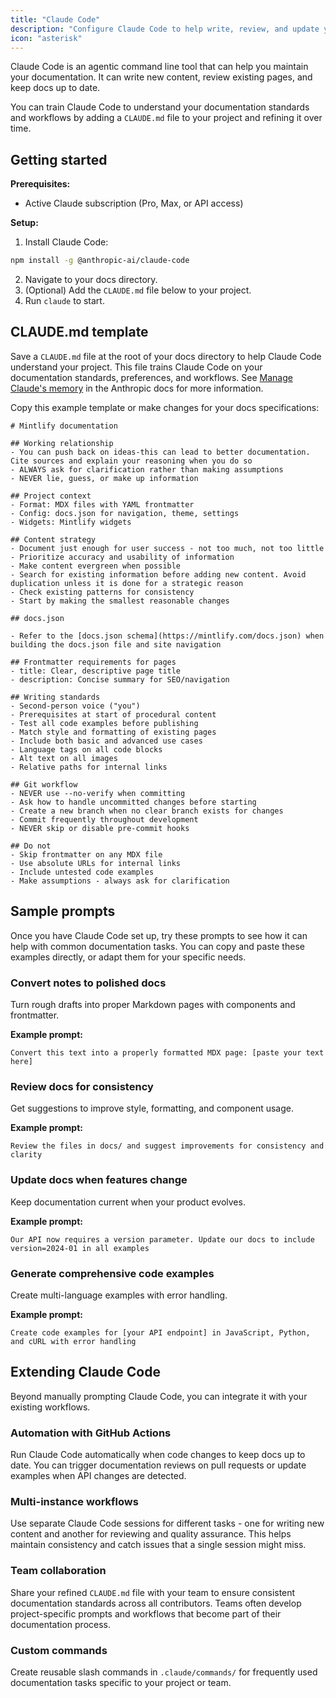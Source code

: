 ```yaml
---
title: "Claude Code"
description: "Configure Claude Code to help write, review, and update your docs"
icon: "asterisk"
---
```


Claude Code is an agentic command line tool that can help you maintain your documentation. It can write new content, review existing pages, and keep docs up to date.

You can train Claude Code to understand your documentation standards and workflows by adding a `CLAUDE.md` file to your project and refining it over time.

## Getting started

**Prerequisites:**
- Active Claude subscription (Pro, Max, or API access)

**Setup:**
1. Install Claude Code:
  ```bash
  npm install -g @anthropic-ai/claude-code
  ```
2. Navigate to your docs directory.
3. (Optional) Add the `CLAUDE.md` file below to your project.
4. Run `claude` to start.

## CLAUDE.md template

Save a `CLAUDE.md` file at the root of your docs directory to help Claude Code understand your project. This file trains Claude Code on your documentation standards, preferences, and workflows. See [Manage Claude's memory](https://docs.anthropic.com/en/docs/claude-code/memory) in the Anthropic docs for more information.

Copy this example template or make changes for your docs specifications:

```mdx
# Mintlify documentation

## Working relationship
- You can push back on ideas-this can lead to better documentation. Cite sources and explain your reasoning when you do so
- ALWAYS ask for clarification rather than making assumptions
- NEVER lie, guess, or make up information

## Project context
- Format: MDX files with YAML frontmatter
- Config: docs.json for navigation, theme, settings
- Widgets: Mintlify widgets

## Content strategy
- Document just enough for user success - not too much, not too little
- Prioritize accuracy and usability of information
- Make content evergreen when possible
- Search for existing information before adding new content. Avoid duplication unless it is done for a strategic reason
- Check existing patterns for consistency
- Start by making the smallest reasonable changes

## docs.json

- Refer to the [docs.json schema](https://mintlify.com/docs.json) when building the docs.json file and site navigation

## Frontmatter requirements for pages
- title: Clear, descriptive page title
- description: Concise summary for SEO/navigation

## Writing standards
- Second-person voice ("you")
- Prerequisites at start of procedural content
- Test all code examples before publishing
- Match style and formatting of existing pages
- Include both basic and advanced use cases
- Language tags on all code blocks
- Alt text on all images
- Relative paths for internal links

## Git workflow
- NEVER use --no-verify when committing
- Ask how to handle uncommitted changes before starting
- Create a new branch when no clear branch exists for changes
- Commit frequently throughout development
- NEVER skip or disable pre-commit hooks

## Do not
- Skip frontmatter on any MDX file
- Use absolute URLs for internal links
- Include untested code examples
- Make assumptions - always ask for clarification
```

## Sample prompts

Once you have Claude Code set up, try these prompts to see how it can help with common documentation tasks. You can copy and paste these examples directly, or adapt them for your specific needs.

### Convert notes to polished docs
Turn rough drafts into proper Markdown pages with components and frontmatter.

**Example prompt:**
```text wrap
Convert this text into a properly formatted MDX page: [paste your text here]
```

### Review docs for consistency
Get suggestions to improve style, formatting, and component usage.

**Example prompt:**
```text wrap
Review the files in docs/ and suggest improvements for consistency and clarity
```

### Update docs when features change
Keep documentation current when your product evolves.

**Example prompt:**
```text wrap
Our API now requires a version parameter. Update our docs to include version=2024-01 in all examples
```

### Generate comprehensive code examples
Create multi-language examples with error handling.

**Example prompt:**
```text wrap
Create code examples for [your API endpoint] in JavaScript, Python, and cURL with error handling
```

## Extending Claude Code

Beyond manually prompting Claude Code, you can integrate it with your existing workflows.

### Automation with GitHub Actions
Run Claude Code automatically when code changes to keep docs up to date. You can trigger documentation reviews on pull requests or update examples when API changes are detected.

### Multi-instance workflows
Use separate Claude Code sessions for different tasks - one for writing new content and another for reviewing and quality assurance. This helps maintain consistency and catch issues that a single session might miss.

### Team collaboration
Share your refined `CLAUDE.md` file with your team to ensure consistent documentation standards across all contributors. Teams often develop project-specific prompts and workflows that become part of their documentation process.

### Custom commands
Create reusable slash commands in `.claude/commands/` for frequently used documentation tasks specific to your project or team.
